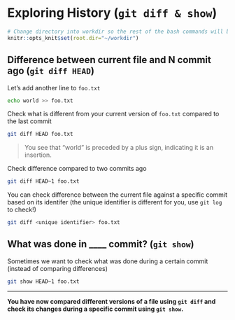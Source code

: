 # Exploring History (`git diff & show`)

```r
# Change directory into workdir so the rest of the bash commands will be run in it
knitr::opts_knit$set(root.dir="~/workdir")
```
## Difference between current file and N commit ago (`git diff HEAD`)

Let's add another line to `foo.txt`

```bash
echo world >> foo.txt
```

Check what is different from your current version of `foo.txt` compared to the last commit

```bash
git diff HEAD foo.txt
```

> You see that "world" is preceded by a plus sign, indicating it is an insertion.

Check difference compared to two commits ago

```bash
git diff HEAD~1 foo.txt
```

You can check difference between the current file against a specific commit based on its identifer (the unique identifier is different for you, use `git log` to check!)

```bash
git diff <unique identifier> foo.txt
```


## What was done in ____ commit? (`git show`)

Sometimes we want to check what was done during a certain commit (instead of comparing differences)

```bash
git show HEAD~1 foo.txt
```

***
**You have now compared different versions of a file using `git diff` and check its changes during a specific commit using `git show`.**